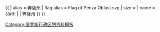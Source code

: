 {{ {{{1<noinclude>|country showdata</noinclude>}}}
| alias = 奔薩州
| flag alias = Flag of Penza Oblast.svg
| size = {{{size|}}}
| name = {{#if: {{{name|}}} | {{{name|}}} | 奔薩州 }}
}}<noinclude>
[[Category:俄罗斯行政区划资料模板]]
</noinclude>
